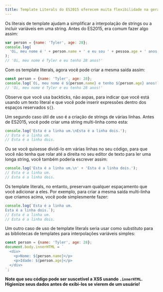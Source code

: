 ```yaml
---
title: Template Literals do ES2015 oferecem muita flexibilidade na geração de strings, você pode dar um exemplo?
---
```


Os literais de template ajudam a simplificar a interpolação de strings ou a incluir variáveis em uma string. Antes do ES2015, era comum fazer algo assim:

```js
var person = {name: 'Tyler', age: 28};
console.log(
  'Oi, meu nome é ' + person.name + ' e eu sou ' + pessoa.age + ' anos de idade!',
);
// 'Oi, meu nome é Tyler e eu tenho 28 anos!'
```

Com os template literals, agora você pode criar a mesma saída assim:

```js
const person = {name: 'Tyler', age: 28};
console.log(`Oi, meu nome é ${person.name} e tenho ${person.age} anos!`);
// 'Oi, meu nome é Tyler e eu tenho 28 anos!'
```

Observe que você usa backticks, não aspas, para indicar que você está usando um texto literal e que você pode inserir expressões dentro dos espaços reservados `${}`.

Um segundo caso útil de uso é a criação de strings de várias linhas. Antes de ES2015, você pode criar uma string multi-linha como esta:

```js
console.log('Esta é a linha um.\nEsta é a linha dois.');
// Esta é a linha um.
// Esta é a linha dois.
```

Ou se você quisesse dividi-lo em várias linhas no seu código, para que você não tenha que rolar até a direita no seu editor de texto para ler uma longa string, você também poderia escrever assim:

```js
console.log('Esta é a linha um.\n' + 'Esta é a linha dois.');
// Esta é a linha um.
// Esta é a linha dois.
```

Os template literals, no entanto, preservam qualquer espaçamento que você adicionar a eles. Por exemplo, para criar a mesma saída multi-linha que criamos acima, você pode simplesmente fazer:

```js
console.log(`Esta é a linha um.
Esta é a linha dois.`);
// Esta é a linha um.
// Esta é a linha dois.
```

Um outro caso de uso de template literals seria usar como substituto para as bibliotecas de templates para interpolações variáveis simples:

```js
const person = {name: 'Tyler', age: 28};
document.body.innerHTML = `
  <div>
    <p>Nome: ${person.name}</p>
    <p>Idade: ${person.age}</p>
  </div>
`;
```

**Note que seu código pode ser suscetível a XSS usando `.innerHTML`. Higienize seus dados antes de exibi-los se vierem de um usuário!**
